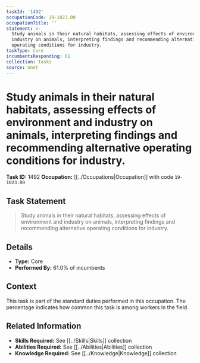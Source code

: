 ```yaml
---
taskId: '1492'
occupationCode: 19-1023.00
occupationTitle: ''
statement: >-
  Study animals in their natural habitats, assessing effects of environment and
  industry on animals, interpreting findings and recommending alternative
  operating conditions for industry.
taskType: Core
incumbentsResponding: 61
collection: Tasks
source: onet
---
```

# Study animals in their natural habitats, assessing effects of environment and industry on animals, interpreting findings and recommending alternative operating conditions for industry.

**Task ID:** 1492
**Occupation:** [[../Occupations|Occupation]] with code `19-1023.00`

## Task Statement

> Study animals in their natural habitats, assessing effects of environment and industry on animals, interpreting findings and recommending alternative operating conditions for industry.

## Details

- **Type:** Core
- **Performed By:** 61.0% of incumbents

## Context

This task is part of the standard duties performed in this occupation. The percentage indicates how common this task is among workers in the field.

## Related Information

- **Skills Required:** See [[../Skills|Skills]] collection
- **Abilities Required:** See [[../Abilities|Abilities]] collection
- **Knowledge Required:** See [[../Knowledge|Knowledge]] collection
